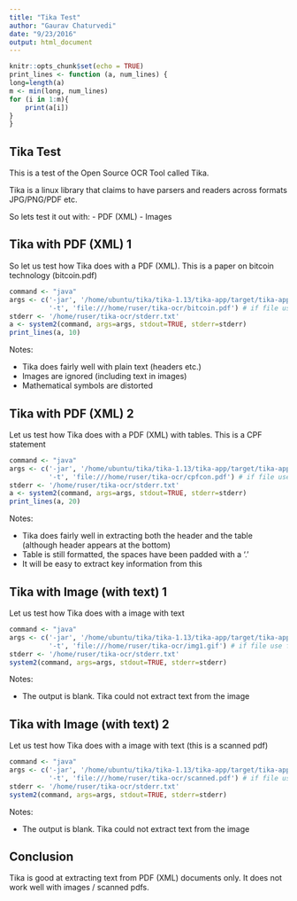 ```yaml
---
title: "Tika Test"
author: "Gaurav Chaturvedi"
date: "9/23/2016"
output: html_document
---
```


```r
knitr::opts_chunk$set(echo = TRUE)
print_lines <- function (a, num_lines) {
long=length(a)
m <- min(long, num_lines)
for (i in 1:m){
    print(a[i])
}
}
```

## Tika Test

This is a test of the Open Source OCR Tool called Tika. 

Tika is a linux library that claims to have parsers and readers across formats JPG/PNG/PDF etc. 

So lets test it out with:
- PDF (XML)
- Images 


## Tika with PDF (XML) 1

So let us test how Tika does with a PDF (XML). This is a paper on bitcoin technology (bitcoin.pdf)

```r
command <- "java"
args <- c('-jar', '/home/ubuntu/tika/tika-1.13/tika-app/target/tika-app-1.13.jar', 
          '-t', 'file:///home/ruser/tika-ocr/bitcoin.pdf') # if file use file:///home/ub..
stderr <- '/home/ruser/tika-ocr/stderr.txt'
a <- system2(command, args=args, stdout=TRUE, stderr=stderr)
print_lines(a, 10)
```

Notes:

- Tika does fairly well with plain text (headers etc.)
- Images are ignored (including text in images) 
- Mathematical symbols are distorted 


## Tika with PDF (XML) 2

Let us test how Tika does with a PDF (XML) with tables. This is a CPF statement 

```r
command <- "java"
args <- c('-jar', '/home/ubuntu/tika/tika-1.13/tika-app/target/tika-app-1.13.jar', 
          '-t', 'file:///home/ruser/tika-ocr/cpfcon.pdf') # if file use file:///home/ub..
stderr <- '/home/ruser/tika-ocr/stderr.txt'
a <- system2(command, args=args, stdout=TRUE, stderr=stderr)
print_lines(a, 20)
```

Notes:

- Tika does fairly well in extracting both the header and the table (although header appears at the bottom)
- Table is still formatted, the spaces have been padded with a '.'
- It will be easy to extract key information from this 

## Tika with Image (with text) 1

Let us test how Tika does with a image with text 

```r
command <- "java"
args <- c('-jar', '/home/ubuntu/tika/tika-1.13/tika-app/target/tika-app-1.13.jar', 
          '-t', 'file:///home/ruser/tika-ocr/img1.gif') # if file use file:///home/ub..
stderr <- '/home/ruser/tika-ocr/stderr.txt'
system2(command, args=args, stdout=TRUE, stderr=stderr)
```

Notes:

- The output is blank. Tika could not extract text from the image 

## Tika with Image (with text) 2

Let us test how Tika does with a image with text (this is a scanned pdf)

```r
command <- "java"
args <- c('-jar', '/home/ubuntu/tika/tika-1.13/tika-app/target/tika-app-1.13.jar', 
          '-t', 'file:///home/ruser/tika-ocr/scanned.pdf') # if file use file:///home/ub..
stderr <- '/home/ruser/tika-ocr/stderr.txt'
system2(command, args=args, stdout=TRUE, stderr=stderr)
```

Notes:

- The output is blank. Tika could not extract text from the image 


## Conclusion 

Tika is good at extracting text from PDF (XML) documents only. It does not work well with images / scanned pdfs. 

